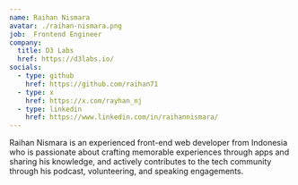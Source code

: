 ```yaml
---
name: Raihan Nismara
avatar: ./raihan-nismara.png
job:  Frontend Engineer
company:
  title: D3 Labs
  href: https://d3labs.io/
socials:
  - type: github
    href: https://github.com/raihan71
  - type: x
    href: https://x.com/rayhan_nj
  - type: linkedin
    href: https://www.linkedin.com/in/raihannismara/
---
```


Raihan Nismara is an experienced front-end web developer from Indonesia who is passionate about crafting memorable experiences through apps and sharing his knowledge, and actively contributes to the tech community through his podcast, volunteering, and speaking engagements.
